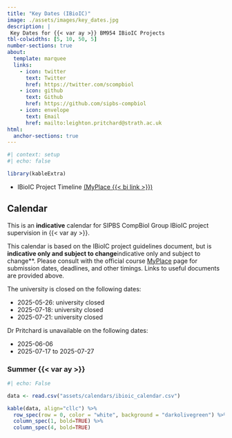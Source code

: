 ```yaml
---
title: "Key Dates (IBioIC)"
image: ./assets/images/key_dates.jpg
description: |
 Key Dates for {{< var ay >}} BM954 IBioIC Projects
tbl-colwidths: [5, 10, 50, 5]
number-sections: true
about:
  template: marquee
  links:
    - icon: twitter
      text: Twitter
      href: https://twitter.com/scompbiol
    - icon: github
      text: Github
      href: https://github.com/sipbs-compbiol
    - icon: envelope
      text: Email
      href: mailto:leighton.pritchard@strath.ac.uk
html:
  anchor-sections: true      
---
```


```r
#| context: setup
#| echo: false

library(kableExtra)
```

- IBioIC Project Timeline [(MyPlace {{< bi link >}})]({{< var myplace.timeline_ibioic >}})

## Calendar

This is an **indicative** calendar for SIPBS CompBiol Group IBioIC project supervision in {{< var ay >}}.

::: {.callout-warning}
This calendar is based on the IBioIC project guidelines document, but is **indicative only and subject to change**indicative only and subject to change**. Please consult with the official course [MyPlace]({{< var myplace.link >}}) page for submission dates, deadlines, and other timings. Links to useful documents are provided above.
:::

::: {.callout-important}
The university is closed on the following dates:

- 2025-05-26: university closed
- 2025-07-18: university closed
- 2025-07-21: university closed
:::

::: {.callout-important}
Dr Pritchard is unavailable on the following dates:

- 2025-06-06
- 2025-07-17 to 2025-07-27
:::

### Summer {{< var ay >}}

```r
#| echo: False

data <- read.csv("assets/calendars/ibioic_calendar.csv")

kable(data, align="cllc") %>%
  row_spec(row = 0, color = "white", background = "darkolivegreen") %>%
  column_spec(1, bold=TRUE) %>%
  column_spec(4, bold=TRUE)
```